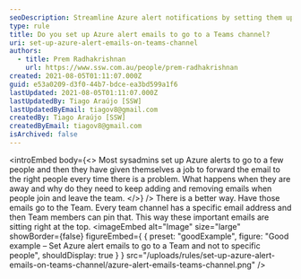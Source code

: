 ```yaml
---
seoDescription: Streamline Azure alert notifications by setting them up to go directly to a Teams channel, eliminating the need for manual forwarding and ensuring important emails are easily accessible.
type: rule
title: Do you set up Azure alert emails to go to a Teams channel?
uri: set-up-azure-alert-emails-on-teams-channel
authors:
  - title: Prem Radhakrishnan
    url: https://www.ssw.com.au/people/prem-radhakrishnan
created: 2021-08-05T01:11:07.000Z
guid: e53a0209-d3f0-44b7-bdce-ea3bd599a1f6
lastUpdated: 2021-08-05T01:11:07.000Z
lastUpdatedBy: Tiago Araújo [SSW]
lastUpdatedByEmail: tiagov8@gmail.com
createdBy: Tiago Araújo [SSW]
createdByEmail: tiagov8@gmail.com
isArchived: false
---
```


<introEmbed
  body={<>
Most sysadmins set up Azure alerts to go to a few people and then they have given themselves a job to forward the email to the right people every time there is a problem. What happens when they are away and why do they need to keep adding and removing emails when people join and leave the team.
  </>}
/>
There is a better way. Have those emails go to the Team. Every team channel has a specific email address and then Team members can pin that. This way these important emails are sitting right at the top.
<imageEmbed
  alt="Image"
  size="large"
  showBorder={false}
  figureEmbed={ {
    preset: "goodExample",
    figure: "Good example – Set Azure alert emails to go to a Team and not to specific people",
    shouldDisplay: true
  } }
  src="/uploads/rules/set-up-azure-alert-emails-on-teams-channel/azure-alert-emails-teams-channel.png"
/>
